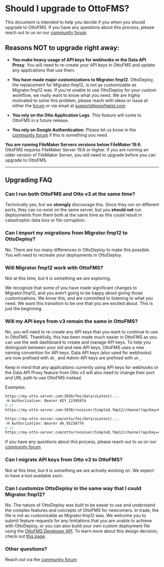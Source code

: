 # Should I upgrade to OttoFMS?

This document is intended to help you decide if you when you should upgrade to OttoFMS. If you have any questions about this process, please reach out to us on our [community forum](https://community.proofgeist.com/).

## Reasons NOT to upgrade right away:

- **You make heavy usage of API keys for webhooks or the Data API Proxy**. You will need to re-create your API keys in OttoFMS and update any applications that use them.

- **You have made major customizations to Migrator.fmp12**. OttoDeploy, the replacement for Migrator.fmp12, is not as customizable as Migrator.fmp12 was. If you're unable to use OttoDeploy for your custom workflow, we really want to know what you need. We are highly motivated to solve this problem, please reach with ideas or issue at either the [forum](https://community.proofgeist.com) or via email at support@proofgeist.com

- **You rely on the Otto Application Logs**. This feature will come to OttoFMS in a future release.
- **You rely on Google Authentication**. Please let us know in the [community forum](https://community.proofgeist.com/) if this is something you need.

**You are running FileMaker Servers versions below FileMaker 19.6**. OttoFMS requires FileMaker Server 19.6 or higher. If you are running an older version of FileMaker Server, you will need to upgrade before you can upgrade to OttoFMS.

---

## Upgrading FAQ

### Can I run both OttoFMS and Otto v3 at the same time?

Technically yes, but we **strongly** discourage this. Since they run on different ports, they can co-exist on the same server, but you **should not** run deployments from them both at the same time as this could result in catastrophic data loss or file corruption.

### Can I import my migrations from Migrator.fmp12 to OttoDeploy?

No. There are too many differences in OttoDeploy to make this possible. You will need to recreate your deployments in OttoDeploy.

### Will Migrator.fmp12 work with OttoFMS?

Not at this time, but it is something we are exploring.

We recognize that some of you have made significant changes to Migrator.fmp12, and you aren’t going to be happy about giving those customizations. We know this, and are committed to listening to what you need. We want this transition to be one that you are excited about. This is just the beginning.

### Will my API keys from v3 remain the same in OttoFMS?

No, you will need to re-create any API keys that you want to continue to use in OttoFMS. Thankfully, this has been made much easier in OttoFMS as you can use the web dashboard to create and manage API keys. To help you distinguish between your old and new API keys, OttoFMS uses a new naming convention for API keys. Data API keys (also used for webhooks) are now prefixed with `dk_` and Admin API keys are prefixed with `ak_`.

Keep in mind that any applications currently using API keys for webhooks or the Data API Proxy feature from Otto v3 will also need to change their port and URL path to use OttoFMS instead.

Examples:

```bash filename="Otto v3"
https://my-otto-server.com:3030/fmi/data/vLatest/...
-H Authorization: Bearer KEY_12395874
# or
https://my-otto-server.com:3030/receiver/SimpleQ.fmp12/channel?apiKey=KEY_12395874
```

```bash filename="OttoFMS"
https://my-otto-server.com/otto/fmi/data/vLatest/...
-H Authorization: Bearer dk_85238774
# or
https://my-otto-server.com/otto/receiver/SimpleQ.fmp12/channel?apiKey=dk_85238774
```

If you have any questions about this process, please reach out to us on our [community forum](https://community.proofgeist.com/).

### Can I migrate API keys from Otto v3 to OttoFMS?

Not at this time, but it is something we are actively working on. We expect to have a tool available soon.

### Can I customize OttoDeploy in the same way that I could Migrator.fmp12?

No. The nature of OttoDeploy was built to be easier to use and understand the complex features and concepts of OttoFMS for newcomers. In trade, the file is not as customizable as Migrator.fmp12 was. We welcome you to submit feature requests for any limitations that you are unable to achieve with OttoDeploy, or you can also build your own custom deployment file using the [OttoFMS Developer API](/apidoc). To learn more about this design decision, check out [this page](/hybrid-app).

### Other questions?

Reach out via the [community forum](https://community.proofgeist.com/)
